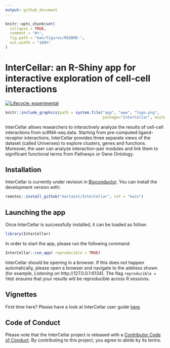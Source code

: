 ```yaml
---
output: github_document
---
```


<!-- README.md is generated from README.Rmd. Please edit that file -->

```r
knitr::opts_chunk$set(
  collapse = TRUE,
  comment = "#>",
  fig.path = "man/figures/README-",
  out.width = "100%"
)
```

# InterCellar: an R-Shiny app for interactive exploration of cell-cell interactions

<!-- badges: start -->
[![Lifecycle: experimental](https://img.shields.io/badge/lifecycle-experimental-orange.svg)](https://www.tidyverse.org/lifecycle/#experimental)
<!-- badges: end -->

```r
knitr::include_graphics(path = system.file("app", "www", "logo.png", 
                                           package="InterCellar", mustWork=TRUE))
```

InterCellar allows researchers to interactively analyze the results
of cell-cell interactions from scRNA-seq data. Starting from pre-computed ligand-receptor
  interactions, InterCellar provides three separate views of the dataset (called
  Universes) to explore clusters, genes and functions. Moreover, the user can analyze
  interaction-pair modules and link them to significant functional terms from 
  Pathways or Gene Ontology.

## Installation

InterCellar is currently under revision in [Bioconductor](https://www.bioconductor.org/).
You can install the development version with:

``` r
remotes::install_github("martaint/InterCellar", ref = "main")
```

## Launching the app

Once InterCellar is successfully installed, it can be loaded as follow:

```r
library(InterCellar)
```

In order to start the app, please run the following command:

```r
InterCellar::run_app( reproducible = TRUE)
```

InterCellar should be opening in a browser. If this does not happen automatically, 
please open a browser and navigate to the address shown (for example, *Listening on* http://127.0.0.1:6134). The flag `reproducible = TRUE` ensures that your results will
be reproducible across R sessions.


## Vignettes

First time here? Please have a look at InterCellar user guide [here](user_guide.Rmd).


## Code of Conduct
  
  Please note that the InterCellar project is released with a [Contributor Code of Conduct](https://contributor-covenant.org/version/2/0/CODE_OF_CONDUCT.html). By contributing to this project, you agree to abide by its terms.
